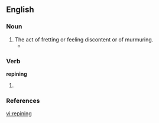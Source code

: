 ==English==

===Noun===
{{en-noun}}

# The act of fretting or feeling discontent or of murmuring.
#*{{quote-book|year=1835|author=[[s:Author:William Gilmore Simms|William Gilmore Simms]]|title=[[s:The Partisan|The Partisan]]|publisher=Harper|section=[[s:The Partisan/XII|Chapter XII]]|page=[[s:Page:The Partisan, v1.djvu/131|140]]|passage=Doomed to a brief existence, she wasted not the hours in painful '''repinings''' at a fate so stern; but still regarding it as inevitable, she prepared as calmly as possible to encounter it. }}

===Verb===
'''repining'''

# {{present participle of|[[repine]]}}

===References===
{{R:Webster 1828}}

[[vi:repining]]